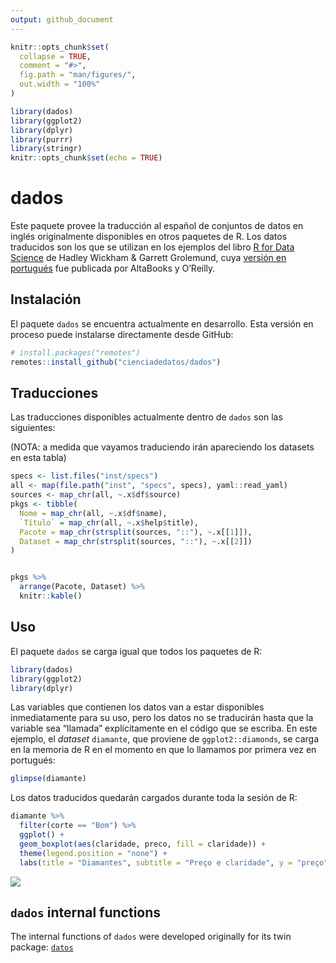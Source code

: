 ```yaml
---
output: github_document
---
```


<!-- README.md is generated from README.Rmd. Please edit that file -->

```r
knitr::opts_chunk$set(
  collapse = TRUE,
  comment = "#>",
  fig.path = "man/figures/",
  out.width = "100%"
)

library(dados)
library(ggplot2)
library(dplyr)
library(purrr)
library(stringr)
knitr::opts_chunk$set(echo = TRUE)
```

# dados

<!-- badges: start -->
<!-- badges: end -->

Este paquete provee la traducción al español de conjuntos de datos en inglés originalmente disponibles en otros paquetes de R. Los datos traducidos son los que se utilizan en los ejemplos del libro [R for Data Science](https://r4ds.had.co.nz/) de Hadley Wickham & Garrett Grolemund, cuya [versión en portugués](https://www.altabooks.com.br/produto/r-para-data-science-importe-arrume-transforme-visualize-e-modele-dados/) fue publicada por AltaBooks y O'Reilly.

## Instalación

El paquete `dados` se encuentra actualmente en desarrollo. Esta versión en proceso puede instalarse directamente desde GitHub:

```r
# install.packages("remotes")
remotes::install_github("cienciadedatos/dados")
```


## Traducciones

Las traducciones disponibles actualmente dentro de `dados` son las siguientes:

(NOTA: a medida que vayamos traduciendo irán apareciendo los datasets en esta tabla)

```r

specs <- list.files("inst/specs")
all <- map(file.path("inst", "specs", specs), yaml::read_yaml)
sources <- map_chr(all, ~.x$df$source)
pkgs <- tibble(
  Nome = map_chr(all, ~.x$df$name),
  `Título` = map_chr(all, ~.x$help$title),
  Pacote = map_chr(strsplit(sources, "::"), ~.x[[1]]),
  Dataset = map_chr(strsplit(sources, "::"), ~.x[[2]])
)


pkgs %>%
  arrange(Pacote, Dataset) %>%
  knitr::kable()
```


## Uso

El paquete `dados` se carga igual que todos los paquetes de R: 

```r
library(dados)
library(ggplot2)
library(dplyr)
```

Las variables que contienen los datos van a estar disponibles inmediatamente para su uso, pero los datos no se traducirán hasta que la variable sea "llamada" explícitamente en el código que se escriba. En este ejemplo, el _dataset_ `diamante`, que proviene de `ggplot2::diamonds`, se carga en la memoria de R en el momento en que lo llamamos por primera vez en portugués:

```r
glimpse(diamante)
```

Los datos traducidos quedarán cargados durante toda la sesión de R:


```r
diamante %>%
  filter(corte == "Bom") %>%
  ggplot() +
  geom_boxplot(aes(claridade, preco, fill = claridade)) +
  theme(legend.position = "none") +
  labs(title = "Diamantes", subtitle = "Preço e claridade", y = "preço")

```

<img src="man/figures/diamantes.png">


## `dados` internal functions
The internal functions of `dados` were developed originally for its twin package: [`datos`](https://cienciadedatos.github.io/datos/)
